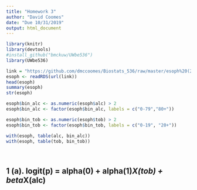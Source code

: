 ```yaml
---
title: "Homework 3"
author: "David Coomes"
date: "Due 10/31/2019"
output: html_document
---
```


```r

library(knitr)
library(devtools)
#install_github("bmckuw/UWbe536") 
library(UWbe536) 

```


```r

link = "https://github.com/dmccoomes/Biostats_536/raw/master/esoph%20(2).rds"
esoph <- readRDS(url(link))
head(esoph)
summary(esoph)
str(esoph)

```


```r

esoph$bin_alc <- as.numeric(esoph$alc) > 2
esoph$bin_alc <- factor(esoph$bin_alc, labels = c("0-79","80+"))

esoph$bin_tob <- as.numeric(esoph$tob) > 2
esoph$bin_tob <- factor(esoph$bin_tob, labels = c("0-19", "20+"))

with(esoph, table(alc, bin_alc))
with(esoph, table(tob, bin_tob))

```

<br>

## 1 (a). logit(p) = alpha(0) + alpha(1)*X(tob) + beta*X(alc)



